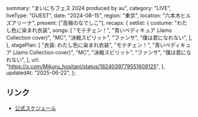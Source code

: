   summary: "まいにちフェス 2024 produced by au",
  category: "LIVE",
  liveType: "GUEST",
  date: "2024-08-15",
  region: "東京",
  location: "六本木ヒルズアリーナ",
  present: ["高嶺のなでしこ"],
  recaps: {
    setlist: {
      costume: "わたし色に染まれ衣装",
      songs: [
        "モテチェン！",
        "青いペディキュア (Jams Collection cover)",
        "MC",
        "決戦スピリット",
        "ファンサ",
        "僕は君になれない",
      ],
    },
    stagePlan: [
      "衣装: わたし色に染まれ衣装",
      "モテチェン！",
      "青いペディキュア (Jams Collection cover)",
      "MC",
      "決戦スピリット",
      "ファンサ",
      "僕は君になれない",
    ],
    url: "https://x.com/Mikuru_hositani/status/1824039779551609125",
  },
  updatedAt: "2025-06-22",
};

## リンク

- [公式スケジュール](https://takanenonadeshiko.jp/?p=2318)
